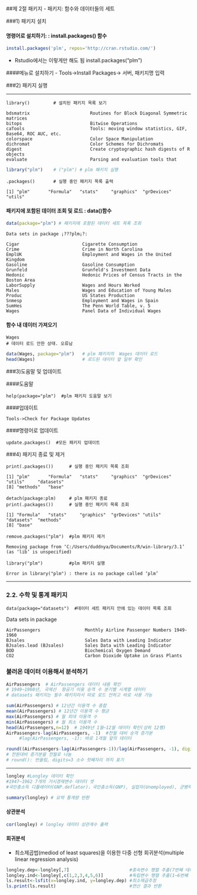 ##제 2절 패키지
 - 패키지: 함수와 데이터들의 세트

###1) 패키지 설치


#### 명령어로 설치하기: : install.packages()  함수

```r
install.packages('plm', repos='http://cran.rstudio.com/')
```

- Rstudio에서는 이렇게만 해도 됨
install.packages("plm")


                      
                         

####메뉴로 설치하기
- Tools->Install Packages-> 서버, 패키지명 입력

###2) 패키지 실행

-------------

```
library()         # 설치된 패키지 목록 보기
```

```
bdsmatrix                       Routines for Block Diagonal Symmetric matrices
bitops                          Bitwise Operations
caTools                         Tools: moving window statistics, GIF, Base64, ROC AUC, etc.
colorspace                      Color Space Manipulation
dichromat                       Color Schemes for Dichromats
digest                          Create cryptographic hash digests of R objects
evaluate                        Parsing and evaluation tools that 
```

```r
library("plm")    # ("plm") # plm 패키지 실행
```

```
.packages()       # 실행 중인 패키지 목록 출력
```

```
[1] "plm"       "Formula"   "stats"     "graphics"  "grDevices" "utils"     
```


#### 패키지에 포함된 데이터 조회 및 로드 : data()함수

```r
data(package="plm") # 패키지에 포함된 데이터 세트 목록 조회
```
```
Data sets in package ¡???plm¡?:

Cigar                        Cigarette Consumption
Crime                        Crime in North Carolina
EmplUK                       Employment and Wages in the United Kingdom
Gasoline                     Gasoline Consumption
Grunfeld                     Grunfeld's Investment Data
Hedonic                      Hedonic Prices of Census Tracts in the Boston Area
LaborSupply                  Wages and Hours Worked
Males                        Wages and Education of Young Males
Produc                       US States Production
Snmesp                       Employment and Wages in Spain
SumHes                       The Penn World Table, v. 5
Wages                        Panel Data of Individual Wages
````


#### 함수 내 데이터 가져오기

```
Wages
# 데이터 로드 안한 상태. 오류남
```

```r
data(Wages, package="plm")   # plm 패키지의  Wages 데이터 로드
head(Wages)                  # 로드된 데이터 앞 일부 확인
```



###3)도움말 및 업데이트

####도움말
```
help(package="plm")  #plm 패키지 도움말 보기
```

####업데이트
```
Tools->Check for Package Updates
```

####명령어로 업데이트
```
update.packages()  #모든 패키지 업데이트
```


###4) 패키지 종료 및 제거

```
print(.packages())      # 실행 중인 패키지 목록 조회  
```
```
[1] "plm"       "Formula"   "stats"     "graphics"  "grDevices" "utils"     "datasets" 
[8] "methods"   "base"     
```

```
detach(package:plm)     # plm 패키지 종료  
print(.packages())      # 실행 중인 패키지 목록 조회  
```
```
[1] "Formula"   "stats"     "graphics"  "grDevices" "utils"     "datasets"  "methods"  
[8] "base"     
```
```
remove.packages("plm")  #plm 패키지 제거  
```
```
Removing package from ‘C:/Users/duddnya/Documents/R/win-library/3.1’
(as ‘lib’ is unspecified)
```
```
library("plm")          #plm 패키지 실행  
```
```
Error in library("plm") : there is no package called ‘plm’
```


-----------------

### 2.2. 수학 및 통계 패키지

```
data(package="datasets")  #데이터 세트 패키지 안에 있는 데이터 목록 조회  
```

Data sets in package
```
AirPassengers                 Monthly Airline Passenger Numbers 1949-1960  
BJsales                       Sales Data with Leading Indicator  
BJsales.lead (BJsales)        Sales Data with Leading Indicator  
BOD                           Biochemical Oxygen Demand  
CO2                           Carbon Dioxide Uptake in Grass Plants  
```

### 불러온 데이터 이용해서 분석하기
```r
AirPassengers  # AirPassengers 데이터 내용 확인
# 1949~1960년, 국제선  항공기 이용 승객 수 분기별 시계열 데이터
# datasets 패키지는 필수 패키지라서 따로 로드 안하고 바로 사용 가능
```

```r
sum(AirPassengers) # 12년간 이용객 수 총합
mean(AirPassengers) # 12년간 이용객 수 평균
max(AirPassengers) # 월 최대 이용객 수
min(AirPassengers) # 월 최소 이용객 수
head(AirPassengers,n=12)  # 1949년 1월~12월 데이터 확인(상위 12행)
AirPassengers-lag(AirPassengers, -1)  #전월 대비 승객 증가분
     #lag(AirPassengers, -1): 바로 1개월 앞의 데이터
```

```r
round((AirPassengers-lag(AirPassengers-1))/lag(AirPassengers, -1), digits=3)*100  # 증감률  연산
# 전원대비 증가분을 전월로 나눔
# round(): 반올림, digits=3 소수 첫째자리 까지 표기
```

-----------

```r
longley #Longley 데이터 확인
#1947~1962 7개의 거시경제변수 데이터 셋
#국민총소득 디플레이터(GNP.deflator)，국민총소득(GNP), 실업자(Unemployed), 군병력(Armed.Forces),  경제활동인구(Population), 연도(Year),  취업자 수(Employed)
```

```r
summary(longley) # 요약 통계량 반환
```


#### 상관분석
```r
cor(longley) # longley 데이터 상관계수 출력
```

#### 회귀분석
 - 최소제곱법(mediod of least squares)을 이용한 다중 선형 회귀분석(multiple linear regression analysis)
```r
longley.dep<-longley[,7]                       #종속변수 행렬 추출(7번째 데이터 취업자수(Employed))
longley.ind<-longley[,c(1,2,3,4,5,6)]          #독립변수 행렬 추출(1~6번째 까지의 변수들)
ls.result<-lsfit(x=longley.ind, y=longley.dep) #최소제곱추정
ls.print(ls.result)                            #연산 결과 반환
```


